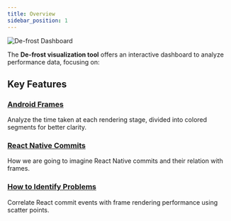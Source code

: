 ```yaml
---
title: Overview
sidebar_position: 1
---
```



<img src={dashboardGif} alt="De-frost Dashboard" />

The **De-frost visualization tool** offers an interactive dashboard to analyze performance data, focusing on:

## Key Features

### [Android Frames](./android-frames)
Analyze the time taken at each rendering stage, divided into colored segments for better clarity.

### [React Native Commits](./react-commits)
How we are going to imagine React Native commits and their relation with frames.

### [How to Identify Problems](./how-to-use)
Correlate React commit events with frame rendering performance using scatter points.

